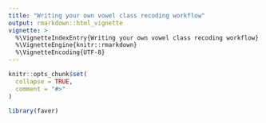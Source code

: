 ```yaml
---
title: "Writing your own vowel class recoding workflow"
output: rmarkdown::html_vignette
vignette: >
  %\VignetteIndexEntry{Writing your own vowel class recoding workflow}
  %\VignetteEngine{knitr::rmarkdown}
  %\VignetteEncoding{UTF-8}
---
```


```r
knitr::opts_chunk$set(
  collapse = TRUE,
  comment = "#>"
)
```

```r
library(faver)
```



